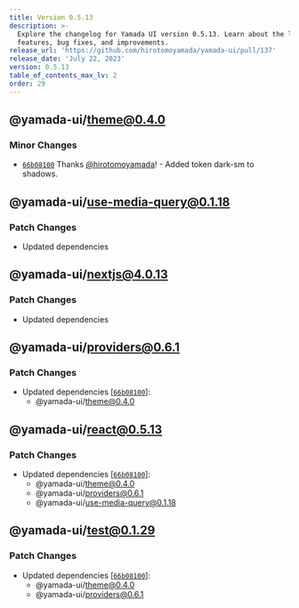 ```yaml
---
title: Version 0.5.13
description: >-
  Explore the changelog for Yamada UI version 0.5.13. Learn about the latest
  features, bug fixes, and improvements.
release_url: 'https://github.com/hirotomoyamada/yamada-ui/pull/137'
release_date: 'July 22, 2023'
version: 0.5.13
table_of_contents_max_lv: 2
order: 29
---
```


## @yamada-ui/theme@0.4.0

### Minor Changes

- [`66b08100`](https://github.com/hirotomoyamada/yamada-ui/commit/66b081004f7ce5d47173bbd5d1a967a3f8d16241) Thanks [@hirotomoyamada](https://github.com/hirotomoyamada)! - Added token dark-sm to shadows.

## @yamada-ui/use-media-query@0.1.18

### Patch Changes

- Updated dependencies

## @yamada-ui/nextjs@4.0.13

### Patch Changes

- Updated dependencies

## @yamada-ui/providers@0.6.1

### Patch Changes

- Updated dependencies \[[`66b08100`](https://github.com/hirotomoyamada/yamada-ui/commit/66b081004f7ce5d47173bbd5d1a967a3f8d16241)]:
  - @yamada-ui/theme@0.4.0

## @yamada-ui/react@0.5.13

### Patch Changes

- Updated dependencies \[[`66b08100`](https://github.com/hirotomoyamada/yamada-ui/commit/66b081004f7ce5d47173bbd5d1a967a3f8d16241)]:
  - @yamada-ui/theme@0.4.0
  - @yamada-ui/providers@0.6.1
  - @yamada-ui/use-media-query@0.1.18

## @yamada-ui/test@0.1.29

### Patch Changes

- Updated dependencies \[[`66b08100`](https://github.com/hirotomoyamada/yamada-ui/commit/66b081004f7ce5d47173bbd5d1a967a3f8d16241)]:
  - @yamada-ui/theme@0.4.0
  - @yamada-ui/providers@0.6.1
